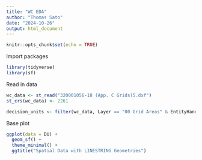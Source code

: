---
title: "WC EDA"
author: "Thomas Sato"
date: "2024-10-26"
output: html_document
---

```{r setup, include=FALSE}
knitr::opts_chunk$set(echo = TRUE)
```

Import packages
```{r}
library(tidyverse)
library(sf)
```

Read in data
```{r}
wc_data <- st_read("320001056-18 (App. C Grids)5.dxf")
st_crs(wc_data) <- 2261
```

```{r}
decision_units <- filter(wc_data, Layer == "00 Grid Areas" & EntityHandle != "17ADF")
```

Base plot
```{r}
ggplot(data = DU) +
  geom_sf() +
  theme_minimal() +
  ggtitle("Spatial Data with LINESTRING Geometries")
```


